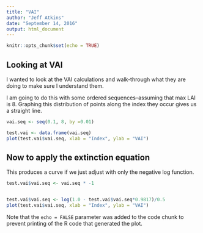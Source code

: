 ```yaml
---
title: "VAI"
author: "Jeff Atkins"
date: "September 14, 2016"
output: html_document
---
```


```r
knitr::opts_chunk$set(echo = TRUE)
```

## Looking at VAI

I wanted to look at the VAI calculations and walk-through what they are doing to make sure I understand them.

I am going to do this with some ordered sequences--assuming that max LAI is 8. Graphing this distribution of points along the index they occur gives us a straight line.

```r
vai.seq <- seq(0.1, 8, by =0.01)

test.vai <- data.frame(vai.seq)
plot(test.vai$vai.seq, xlab = "Index", ylab = "VAI")
```



## Now to apply the extinction equation

This produces a curve if we just adjust with only the negative log function.

```r
test.vai$vai.seq <- vai.seq * -1


test.vai$vai.seq <- log(1.0 - test.vai$vai.seq*0.9817)/0.5
plot(test.vai$vai.seq, xlab = "Index", ylab = "VAI")

```

Note that the `echo = FALSE` parameter was added to the code chunk to prevent printing of the R code that generated the plot.

